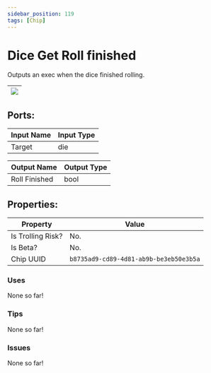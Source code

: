 ```yaml
---
sidebar_position: 119
tags: [Chip]
---
```


# Dice Get Roll finished


Outputs an exec when the dice finished rolling.

| ![](https://images-ext-2.discordapp.net/external/MPmIaQzlEPmgGWlgi-WxBBXt0Bjv_zWPkg1y1f_sy3s/https/www.recroomcircuits.com/image/circuit/absolute-value?width=206&height=108) |
|-----|

## Ports:

| Input Name | Input Type |
|-----------|-----------|
| Target | die |

| Output Name | Output Type |
|-----------|-----------|
| Roll Finished | bool |

## Properties:

| Property  | Value |
|-------------------|-----------|
| Is Trolling Risk? | No. |
| Is Beta? | No. |
| Chip UUID | `b8735ad9-cd89-4d81-ab9b-be3eb50e3b5a` |

### Uses

None so far!

### Tips

None so far!

### Issues

None so far!
